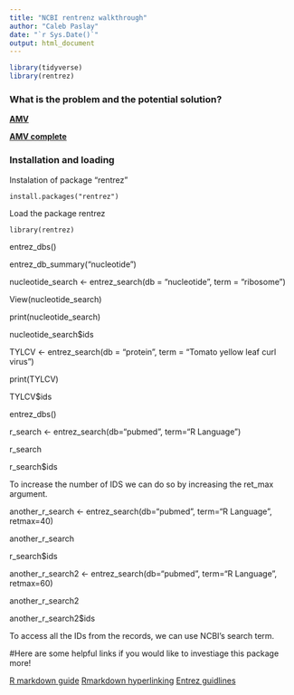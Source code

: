 ```yaml
---
title: "NCBI rentrenz walkthrough"
author: "Caleb Paslay"
date: "`r Sys.Date()`"
output: html_document
---
```


```r
library(tidyverse)
library(rentrez)
```

### What is the problem and the potential solution? 

**[AMV](https://www.ncbi.nlm.nih.gov/nuccore/?term=alfalfa+mosaic+virus)**

**[AMV complete](https://www.ncbi.nlm.nih.gov/nuccore/?term=alfalfa+mosaic+virus+complete)**

### Installation and loading

Instalation of package "rentrez"

```install.packages("rentrez")```

Load the package rentrez

```library(rentrez)```


entrez_dbs()

entrez_db_summary("nucleotide")

nucleotide_search <- entrez_search(db = "nucleotide", term = "ribosome")

View(nucleotide_search)

print(nucleotide_search)

nucleotide_search$ids

TYLCV <- entrez_search(db = "protein", term = "Tomato yellow leaf curl virus")

print(TYLCV)

TYLCV$ids

entrez_dbs()

r_search <- entrez_search(db="pubmed", term="R Language") 

r_search

r_search$ids

To increase the number of IDS we can do so by increasing the ret_max argument. 

another_r_search <- entrez_search(db="pubmed", term="R Language", retmax=40)

another_r_search

r_search$ids

another_r_search2 <- entrez_search(db="pubmed", term="R Language", retmax=60)

another_r_search2

another_r_search2$ids

To access all the IDs from the records, we can use NCBI's search term. 




#Here are some helpful links if you would like to investiage this package more!

[R markdown guide](https://bookdown.org/yihui/rmarkdown/)
[Rmarkdown hyperlinking](https://ucsbcarpentry.github.io/R-markdown/04-links-images-tables/index.html) 
[Entrez guidlines](https://cran.r-project.org/web/packages/rentrez/vignettes/rentrez_tutorial.html) 

